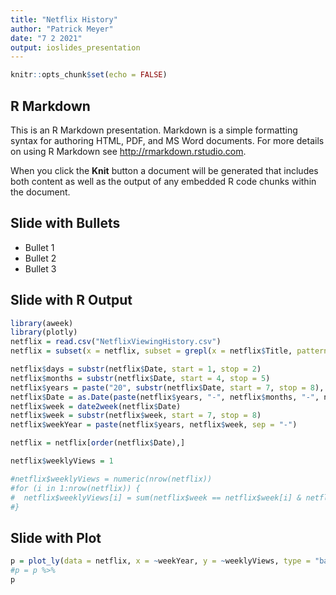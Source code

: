 ```yaml
---
title: "Netflix History"
author: "Patrick Meyer"
date: "7 2 2021"
output: ioslides_presentation
---
```


```r
knitr::opts_chunk$set(echo = FALSE)
```

## R Markdown

This is an R Markdown presentation. Markdown is a simple formatting syntax for authoring HTML, PDF, and MS Word documents. For more details on using R Markdown see <http://rmarkdown.rstudio.com>.

When you click the **Knit** button a document will be generated that includes both content as well as the output of any embedded R code chunks within the document.

## Slide with Bullets

- Bullet 1
- Bullet 2
- Bullet 3

## Slide with R Output

```r

library(aweek)
library(plotly)
netflix = read.csv("NetflixViewingHistory.csv")
netflix = subset(x = netflix, subset = grepl(x = netflix$Title, pattern = ":"))

netflix$days = substr(netflix$Date, start = 1, stop = 2)
netflix$months = substr(netflix$Date, start = 4, stop = 5)
netflix$years = paste("20", substr(netflix$Date, start = 7, stop = 8), sep = "")
netflix$Date = as.Date(paste(netflix$years, "-", netflix$months, "-", netflix$days, sep = ""))
netflix$week = date2week(netflix$Date)
netflix$week = substr(netflix$week, start = 7, stop = 8)
netflix$weekYear = paste(netflix$years, netflix$week, sep = "-")

netflix = netflix[order(netflix$Date),]

netflix$weeklyViews = 1

#netflix$weeklyViews = numeric(nrow(netflix))
#for (i in 1:nrow(netflix)) {
#  netflix$weeklyViews[i] = sum(netflix$week == netflix$week[i] & netflix$years == netflix$years[i])
#}


```

## Slide with Plot

```r
p = plot_ly(data = netflix, x = ~weekYear, y = ~weeklyViews, type = "bar", name = "Netflix", color = ~years)
#p = p %>% 
p
```

